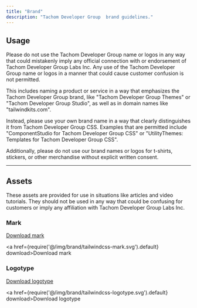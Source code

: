 ```yaml
---
title: "Brand"
description: "Tachom Developer Group  brand guidelines."
---
```



## Usage

Please do not use the Tachom Developer Group  name or logos in any way that could mistakenly imply any official connection with or endorsement of Tachom Developer Group  Labs Inc. Any use of the Tachom Developer Group  name or logos in a manner that could cause customer confusion is not permitted.

This includes naming a product or service in a way that emphasizes the Tachom Developer Group  brand, like "Tachom Developer Group  Themes" or "Tachom Developer Group  Studio", as well as in domain names like "tailwindkits.com".

Instead, please use your own brand name in a way that clearly distinguishes it from Tachom Developer Group  CSS.  Examples that are permitted include "ComponentStudio for Tachom Developer Group  CSS" or "UtilityThemes: Templates for Tachom Developer Group  CSS".

Additionally, please do not use our brand names or logos for t-shirts, stickers, or other merchandise without explicit written consent.

---

## Assets

These assets are provided for use in situations like articles and video tutorials. They should not be used in any way that could be confusing for customers or imply any affiliation with Tachom Developer Group  Labs Inc.

### Mark

<div className="pt-5 pb-8">
  <a href={require('@/img/brand/tailwindcss-mark.svg').default} download>
    <span className="sr-only">Download mark</span>
    <div className="max-w-xl">
      <div className="relative" style={{ paddingTop: `${33 / 262 * 100}%` }}>
        <img className="absolute inset-0 w-full h-full object-contain object-left" src={require('@/img/brand/tailwindcss-mark.svg').default} alt="" width={54} height={33} style={{ margin: 0 }} />
      </div>
    </div>
  </a>
</div>

<a href={require('@/img/brand/tailwindcss-mark.svg').default} download>Download mark</a>

### Logotype

<div className="pt-5 pb-8">
  <a href={require('@/img/brand/tailwindcss-logotype.svg').default} download>
    <span className="sr-only">Download logotype</span>
    <div className="max-w-xl">
      <div className="relative" style={{ paddingTop: `${33 / 262 * 100}%` }}>
        <img className="absolute inset-0 w-full h-full" src={require('@/img/brand/tailwindcss-logotype.svg').default} alt="" width={262} height={33} style={{ margin: 0 }} />
      </div>
    </div>
  </a>
</div>

<a href={require('@/img/brand/tailwindcss-logotype.svg').default} download>Download logotype</a>
